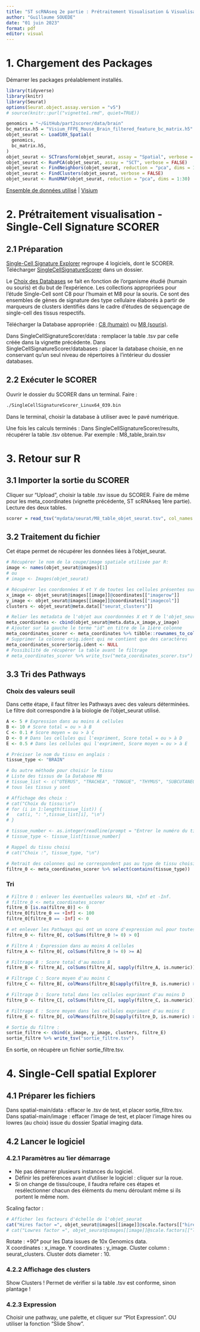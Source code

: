 ```yaml
---
title: "ST scRNAseq 2e partie : Prétraitement Visualisation & Visualisation"
author: "Guillaume SOUEDE"
date: "01 juin 2023"
format: pdf
editor: visual
---
```



# 1. Chargement des Packages
Démarrer les packages préalablement installés.
```r
library(tidyverse)
library(knitr)
library(Seurat)
options(Seurat.object.assay.version = "v5")
# source(knitr::purl("vignette1.rmd", quiet=TRUE))
```

```r
genomics = "~/GitHub/part2scorer/data/brain"
bc_matrix.h5 = "Visium_FFPE_Mouse_Brain_filtered_feature_bc_matrix.h5"
objet_seurat <- Load10X_Spatial(
  genomics,
  bc_matrix.h5,
)
objet_seurat <- SCTransform(objet_seurat, assay = "Spatial", verbose = FALSE)
objet_seurat <- RunPCA(objet_seurat, assay = "SCT", verbose = FALSE)
objet_seurat <- FindNeighbors(objet_seurat, reduction = "pca", dims = 1:30)
objet_seurat <- FindClusters(objet_seurat, verbose = FALSE)
objet_seurat <- RunUMAP(objet_seurat, reduction = "pca", dims = 1:30)
```

[Ensemble de données utilisé](https://www.10xgenomics.com/resources/datasets/adult-mouse-brain-ffpe-1-standard-1-3-0) | 
[Visium](https://www.10xgenomics.com/products/spatial-gene-expression)


# 2. Prétraitement visualisation - Single-Cell Signature SCORER
## 2.1 Préparation
[Single-Cell Signature Explorer](https://sites.google.com/site/fredsoftwares/products/single-cell-signature-explorer) regroupe 4 logiciels, dont le SCORER. Télécharger [SingleCellSignatureScorer](https://drive.google.com/file/d/1Zpm2qHFkGNkfUpcMUuXIqRt7Z5iEblNR/view) dans un dossier.

Le [Choix des Databases](https://www.gsea-msigdb.org/gsea/msigdb) se fait en fonction de l'organisme étudié (humain ou souris) et du but de l'expérience. Les collections appropriées pour l'étude Single-Cell sont C8 pour l'humain et M8 pour la souris. Ce sont des ensembles de gènes de signature des type cellulaire élaborés à partir de marqueurs de clusters identifiés dans le cadre d'études de séquençage de single-cell des tissus respectifs.

Télécharger la Database appropriée : 
[C8 (humain)](https://drive.google.com/file/d/1x9qr2DqnGpVRaZrlIM0oWCsl5sbO8JvT/view) ou 
[M8 (souris)](https://drive.google.com/file/d/1OY-_IlqHTOVoDolyUOvdjOPIv97zWMhk/view). 

Dans SingleCellSignatureScorer/data : remplacer la table .tsv par celle créée dans la vignette précédente.
Dans SingleCellSignatureScorer/databases : placer la database choisie, en ne conservant qu'un seul niveau de répertoires à l'intérieur du dossier databases.


## 2.2 Exécuter le SCORER

Ouvrir le dossier du SCORER dans un terminal. Faire : 
```bash
./SingleCellSignatureScorer_Linux64_039.bin
```

Dans le terminal, choisir la database à utiliser avec le pavé numérique. 

Une fois les calculs terminés :
Dans SingleCellSignatureScorer/results, récupérer la table .tsv obtenue. Par exemple : M8_table_brain.tsv


# 3. Retour sur R
## 3.1 Importer la sortie du SCORER

Cliquer sur "Upload", choisir la table .tsv issue du SCORER. 
Faire de même pour les meta_coordinates (vignette précédente, ST scRNAseq 1ère partie).
Lecture des deux tables.
```r
scorer = read_tsv("mydata/seurat/M8_table_objet_seurat.tsv", col_names = T)
```


## 3.2 Traitement du fichier

Cet étape permet de récupérer les données liées à l'objet_seurat.
```r
# Récupérer le nom de la coupe/image spatiale utilisée par R:
image <- names(objet_seurat@images)[1]
# ou 
# image <- Images(objet_seurat)

# Récupérer les coordonnées X et Y de toutes les cellules présentes sur la coupe
x_image <- objet_seurat@images[[image]]@coordinates[["imagerow"]]
y_image <- objet_seurat@images[[image]]@coordinates[["imagecol"]]
clusters <- objet_seurat@meta.data[["seurat_clusters"]]
```


```r
# Relier les metadata de l'objet aux coordonnées X et Y de l'objet_seurat
meta_coordinates <- cbind(objet_seurat@meta.data,x_image,y_image)
# Ajouter sur la gauche le terme "id" en titre de la 1ière colonne
meta_coordinates_scorer <- meta_coordinates %>% tibble::rownames_to_column("id") %>% left_join(scorer)
# Supprimer la colonne orig.ident qui ne contient que des caractères
meta_coordinates_scorer$orig.ident <- NULL
# Possibilité de récupérer la table avant le filtrage
# meta_coordinates_scorer %>% write_tsv("meta_coordinates_scorer.tsv")
```


## 3.3 Tri des Pathways
### Choix des valeurs seuil

Dans cette étape, il faut filtrer les Pathways avec des valeurs déterminées. Le filtre doit correspondre à la biologie de l'objet_seurat utilisé.
```r
A <- 5 # Expression dans au moins A cellules
B <- 10 # Score total = ou > à B
C <- 0.1 # Score moyen = ou > à C
D <- 0 # Dans les cellules qui l'expriment, Score total = ou > à D
E <- 0.5 # Dans les cellules qui l'expriment, Score moyen = ou > à E
```


```r
# Préciser le nom du tissu en anglais :
tissue_type <- "BRAIN"

# Ou autre méthode pour choisir le tissu
# Liste des tissus de la Database M8
# tissue_list <- c("UTERUS", "TRACHEA", "TONGUE", "THYMUS", "SUBCUTANEOUS_ADIPOSE", "SPLEEN", "SKIN", "PANCREAS", "MESENTERIC_ADIPOSE", "MARROW", "MAMMARY_GLAND", "LUNG", "LIVER", "LIMB", "LARGE_INTESTINE", "HEART", "GONADAL_ADIPOSE", "ADIPOSE", "DIAPHRAGM", "BRAIN", "BRAIN_NON_MYELOID", "BRAIN_MYELOID", "BLADDER", "AORTA", "ORGANOGENESIS", "NOTOCHORD", "NEURAL") 
# tous les tissus y sont

# Affichage des choix :
# cat("Choix du tissu:\n")
# for (i in 1:length(tissue_list)) {
#   cat(i, ": ",tissue_list[i], "\n")
# }

# tissue_number <- as.integer(readline(prompt = "Entrer le numéro du tissu : "))
# tissue_type <- tissue_list[tissue_number]

# Rappel du tissu choisi
# cat("Choix :", tissue_type, "\n")

# Retrait des colonnes qui ne correspondent pas au type de tissu choisi
filtre_0 <- meta_coordinates_scorer %>% select(contains(tissue_type))

```


### Tri
```r
# Filtre 0 : enlever les éventuelles valeurs NA, +Inf et -Inf.
# filtre_0 <- meta_coordinates_scorer
filtre_0 [is.na(filtre_0)] <- 0
filtre_0[filtre_0 == +Inf] <- 100
filtre_0[filtre_0 == -Inf] <- 0

# et enlever les Pathways qui ont un score d'expression nul pour toutes les cellules étudiées
filtre_0 <- filtre_0[, colSums(filtre_0 != 0) > 0]

# Filtre A : Expression dans au moins A cellules
filtre_A <- filtre_0[, colSums(filtre_0 != 0) >= A]

# Filtrage B : Score total d'au moins B
filtre_B <- filtre_A[, colSums(filtre_A[, sapply(filtre_A, is.numeric)]) >= B]

# Filtrage C : Score moyen d'au moins C
filtre_C <- filtre_B[, colMeans(filtre_B[sapply(filtre_B, is.numeric) > 0]) >= C]

# Filtrage D : Score total dans les cellules exprimant d'au moins D
filtre_D <- filtre_C[, colSums(filtre_C[, sapply(filtre_C, is.numeric)]) >= D]

# Filtrage E : Score moyen dans les cellules exprimant d'au moins E
filtre_E <- filtre_D[, colMeans(filtre_D[sapply(filtre_D, is.numeric) > 0]) >= E]

# Sortie du filtre :
sortie_filtre <- cbind(x_image, y_image, clusters, filtre_E)
sortie_filtre %>% write_tsv("sortie_filtre.tsv")

```

En sortie, on récupère un fichier sortie_filtre.tsv.

# 4. Single-Cell spatial Explorer
## 4.1 Préparer les fichiers
Dans spatial-main/data : effacer le .tsv de test, et placer sortie_filtre.tsv.
Dans spatial-main/image : effacer l'image de test, et placer l'image hires ou lowres (au choix) issue du dossier Spatial imaging data. 

## 4.2 Lancer le logiciel
### 4.2.1 Paramètres au 1ier démarrage
- Ne pas démarrer plusieurs instances du logiciel.
- Définir les préférences avant d'utiliser le logiciel : cliquer sur la roue.
- Si on change de tissu/coupe, il faudra refaire ces étapes et resélectionner chacun des éléments du menu déroulant même si ils portent le même nom.

Scaling factor :
```r
# Afficher les facteurs d'échelle de l'objet_seurat
cat("Hires factor =", objet_seurat@images[[image]]@scale.factors[["hires"]], "\n")
# cat("Lowres factor =", objet_seurat@images[[image]]@scale.factors[["lowres"]], "\n")
```

Rotate : +90° pour les Data issues de 10x Genomics data.  
X coordinates : x_image. 
Y coordinates : y_image.
Cluster column : seurat_clusters. 
Cluster dots diameter : 10. 


### 4.2.2 Affichage des clusters
Show Clusters
! Permet de vérifier si la table .tsv est conforme, sinon plantage !

### 4.2.3 Expression
Choisir une pathway, une palette, et cliquer sur "Plot Expression".
OU utiliser la fonction "Slide Show".






